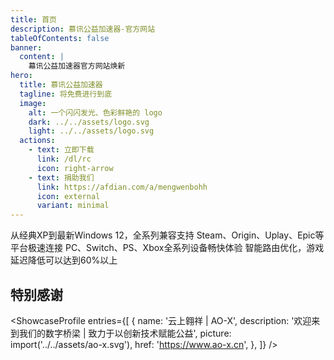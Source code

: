 ```yaml
---
title: 首页
description: 慕讯公益加速器-官方网站
tableOfContents: false
banner:
  content: |
    幕讯公益加速器官方网站焕新
hero:
  title: 慕讯公益加速器
  tagline: 将免费进行到底
  image:
    alt: 一个闪闪发光、色彩鲜艳的 logo
    dark: ../../assets/logo.svg
    light: ../../assets/logo.svg
  actions:
    - text: 立即下载
      link: /dl/rc
      icon: right-arrow
    - text: 捐助我们
      link: https://afdian.com/a/mengwenbohh
      icon: external
      variant: minimal
---
```



<CardGrid stagger>
    <Card title="全面系统支持" icon="open-book">
        从经典XP到最新Windows 12，全系列兼容支持
    </Card>
    <Card title="主流平台加速" icon="list-format">
        Steam、Origin、Uplay、Epic等平台极速连接
    </Card>
    <Card title="全设备覆盖" icon="laptop">
        PC、Switch、PS、Xbox全系列设备畅快体验
    </Card>
    <Card title="极速网络体验" icon="rocket">
        智能路由优化，游戏延迟降低可以达到60%以上
    </Card>
</CardGrid>

## 特别感谢

<ShowcaseProfile
    entries={[
        {
            name: '云上翱祥 | AO-X',
            description: '欢迎来到我们的数字桥梁 | 致力于以创新技术赋能公益',
            picture: import('../../assets/ao-x.svg'),
            href: 'https://www.ao-x.cn',
            },
    ]}
/>
